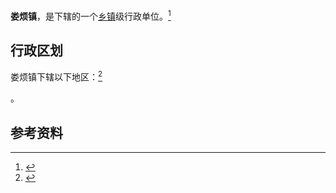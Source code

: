 {{中国乡级行政区|14/01/23/100/000}}

'''娄烦镇'''，是{{PRC admin/fullname|14/01/23/100/000|3}}下辖的一个[[乡镇|乡镇]]级行政单位。<ref>{{PRC admin/ref sgc|{{PRC admin/parent|14/01/23/100/000}}}}</ref>

== 行政区划 ==

娄烦镇下辖以下地区：<ref>{{PRC admin/ref sgc|14/01/23/100/000}}</ref>

{{PRC admin/children|14/01/23/100/000}}。

== 参考资料 ==

{{reflist}}

{{行政区划小作品}}
{{PRC admin/navcat|14/01/23/100/000}}